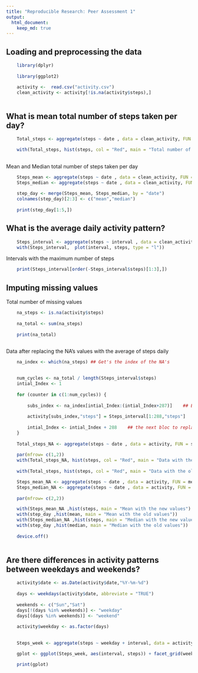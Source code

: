 ```yaml
---
title: "Reproducible Research: Peer Assessment 1"
output: 
  html_document:
    keep_md: true
---
```



## Loading and preprocessing the data
```r
     
    library(dplyr)    
    
    library(ggplot2)

    activity <-  read.csv("activity.csv")
    clean_activity <- activity[!is.na(activity$steps),]
    
```
## What is mean total number of steps taken per day?
```r

    Total_steps <- aggregate(steps ~ date , data = clean_activity, FUN = sum)

    with(Total_steps, hist(steps, col = "Red", main = "Total number of steps taken each day"))
    
```

Mean and Median total number of steps taken per day
```r

    Steps_mean <- aggregate(steps ~ date , data = clean_activity, FUN = mean)
    Steps_median <- aggregate(steps ~ date , data = clean_activity, FUN = median) 
    
    step_day <- merge(Steps_mean, Steps_median, by = "date")
    colnames(step_day)[2:3] <- c("mean","median") 
    
    print(step_day[1:5,])

```



## What is the average daily activity pattern?

```r

    Steps_interval <- aggregate(steps ~ interval , data = clean_activity, FUN = mean)
    with(Steps_interval,  plot(interval, steps, type = "l"))

```

Intervals with the maximum number of steps

```r

    print(Steps_interval[order(-Steps_interval$steps)[1:3],])

```



## Imputing missing values

Total number of missing values

```r

    na_steps <- is.na(activity$steps)
    
    na_total <- sum(na_steps)
    
    print(na_total)
    
```
   
   Data after replacing the NA's values with the average of steps daily
    
```r
    na_index <- which(na_steps) ## Get's the index of the NA's

    
    num_cycles <- na_total / length(Steps_interval$steps)
    intial_Index <- 1
    
    for (counter in c(1:num_cycles)) {    
        
        subs_index <- na_index[intial_Index:(intial_Index+287)]    ## Extract the index to replace
        
        activity[subs_index,"steps"] = Steps_interval[1:288,"steps"]
        
        intial_Index <- intial_Index + 288    ## the next bloc to replace
    }
    
    Total_steps_NA <- aggregate(steps ~ date , data = activity, FUN = sum)
    
    par(mfrow= c(1,2))
    with(Total_steps_NA, hist(steps, col = "Red", main = "Data with the new values"))
    
    with(Total_steps, hist(steps, col = "Red", main = "Data with the old values"))
```


```r

    Steps_mean_NA <- aggregate(steps ~ date , data = activity, FUN = mean)
    Steps_median_NA <- aggregate(steps ~ date , data = activity, FUN = median) 
    
    par(mfrow= c(2,2))

    with(Steps_mean_NA ,hist(steps, main = "Mean with the new values") )
    with(step_day ,hist(mean, main = "Mean with the old values"))
    with(Steps_median_NA ,hist(steps, main = "Median with the new values"))
    with(step_day ,hist(median, main = "Median with the old values"))
    
    device.off()
    
```


## Are there differences in activity patterns between weekdays and weekends?

```r

    activity$date <- as.Date(activity$date,"%Y-%m-%d")
    
    days <- weekdays(activity$date, abbreviate = "TRUE")
    
    weekends <- c("Sun","Sat")
    days[!(days %in% weekends)] <- "weekday"
    days[(days %in% weekends)] <- "weekend"
    
    activity$weekday <- as.factor(days)
    
 
    Steps_week <- aggregate(steps ~ weekday + interval, data = activity, FUN = mean)

    gplot <- ggplot(Steps_week, aes(interval, steps)) + facet_grid(weekday ~ .) + geom_line()

    print(gplot)
  
    
```


